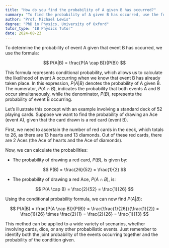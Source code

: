 ```yaml
---
title: "How do you find the probability of A given B has occurred?"
summary: "To find the probability of A given B has occurred, use the formula; P(A|B) = P(A ∩ B) / P(B)."
author: "Prof. Michael Lewis"
degree: "PhD in Physics, University of Oxford"
tutor_type: "IB Physics Tutor"
date: 2024-08-23
---
```


To determine the probability of event A given that event B has occurred, we use the formula:

$$
P(A|B) = \frac{P(A \cap B)}{P(B)}
$$

This formula represents conditional probability, which allows us to calculate the likelihood of event A occurring when we know that event B has already taken place. In this expression, $P(A|B)$ denotes the probability of A given B. The numerator, $P(A \cap B)$, indicates the probability that both events A and B occur simultaneously, while the denominator, $P(B)$, represents the probability of event B occurring.

Let’s illustrate this concept with an example involving a standard deck of 52 playing cards. Suppose we want to find the probability of drawing an Ace (event A), given that the card drawn is a red card (event B). 

First, we need to ascertain the number of red cards in the deck, which totals to $26$, as there are $13$ hearts and $13$ diamonds. Out of these red cards, there are $2$ Aces (the Ace of hearts and the Ace of diamonds). 

Now, we can calculate the probabilities:

- The probability of drawing a red card, $P(B)$, is given by:

$$
P(B) = \frac{26}{52} = \frac{1}{2}
$$

- The probability of drawing a red Ace, $P(A \cap B)$, is:

$$
P(A \cap B) = \frac{2}{52} = \frac{1}{26}
$$

Using the conditional probability formula, we can now find $P(A|B)$:

$$
P(A|B) = \frac{P(A \cap B)}{P(B)} = \frac{\frac{1}{26}}{\frac{1}{2}} = \frac{1}{26} \times \frac{2}{1} = \frac{2}{26} = \frac{1}{13}
$$

This method can be applied to a wide variety of scenarios, whether involving cards, dice, or any other probabilistic events. Just remember to identify both the joint probability of the events occurring together and the probability of the condition given.
    
